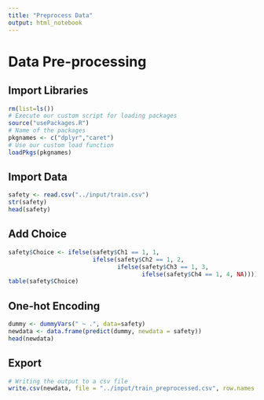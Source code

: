 ```yaml
---
title: "Preprocess Data"
output: html_notebook
---
```


# Data Pre-processing
## Import Libraries
```r
rm(list=ls())
# Execute our custom script for loading packages
source("usePackages.R")
# Name of the packages 
pkgnames <- c("dplyr","caret")
# Use our custom load function
loadPkgs(pkgnames)
```

## Import Data
```r
safety <- read.csv("../input/train.csv")
str(safety)
head(safety)
```
## Add Choice
```r
safety$Choice <- ifelse(safety$Ch1 == 1, 1,
                        ifelse(safety$Ch2 == 1, 2,
                               ifelse(safety$Ch3 == 1, 3,
                                      ifelse(safety$Ch4 == 1, 4, NA))))
table(safety$Choice)
```

## One-hot Encoding
```r
dummy <- dummyVars(" ~ .", data=safety)
newdata <- data.frame(predict(dummy, newdata = safety)) 
head(newdata)
```

## Export
```r
# Writing the output to a csv file
write.csv(newdata, file = "../input/train_preprocessed.csv", row.names = FALSE)
```

